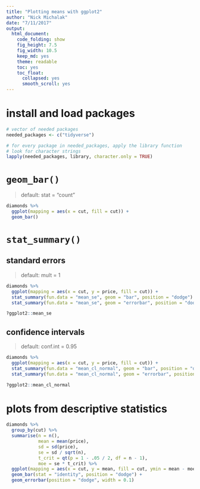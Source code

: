 ```yaml
---
title: "Plotting means with ggplot2"
author: "Nick Michalak"
date: "7/11/2017"
output:
  html_document: 
    code_folding: show
    fig_height: 7.5
    fig_width: 10.5
    keep_md: yes
    theme: readable
    toc: yes
    toc_float:
      collapsed: yes
      smooth_scroll: yes
---
```


# install and load packages

```r

# vector of needed packages
needed_packages <- c("tidyverse")

# for every package in needed_packages, apply the library function
# look for character strings
lapply(needed_packages, library, character.only = TRUE)

```

# `geom_bar()`
> default: stat = "count"

```r

diamonds %>%
  ggplot(mapping = aes(x = cut, fill = cut)) +
  geom_bar()

```

# `stat_summary()`
## standard errors
> default: mult = 1

```r

diamonds %>%
  ggplot(mapping = aes(x = cut, y = price, fill = cut)) +
  stat_summary(fun.data = "mean_se", geom = "bar", position = "dodge") +
  stat_summary(fun.data = "mean_se", geom = "errorbar", position = "dodge", width = 0.1, fun.args = list(mult = 1))

?ggplot2::mean_se

```

## confidence intervals
> default: conf.int = 0.95

```r

diamonds %>%
  ggplot(mapping = aes(x = cut, y = price, fill = cut)) +
  stat_summary(fun.data = "mean_cl_normal", geom = "bar", position = "dodge") +
  stat_summary(fun.data = "mean_cl_normal", geom = "errorbar", position = "dodge", width = 0.1, fun.args = list(conf.int = 0.95))

?ggplot2::mean_cl_normal

```

# plots from descriptive statistics

```r

diamonds %>%
  group_by(cut) %>%
  summarise(n = n(),
            mean = mean(price),
            sd = sd(price),
            se = sd / sqrt(n),
            t_crit = qt(p = 1 - .05 / 2, df = n - 1),
            moe = se * t_crit) %>%
  ggplot(mapping = aes(x = cut, y = mean, fill = cut, ymin = mean - moe, ymax = mean + moe)) +
  geom_bar(stat = "identity", position = "dodge") +
  geom_errorbar(position = "dodge", width = 0.1)

```

